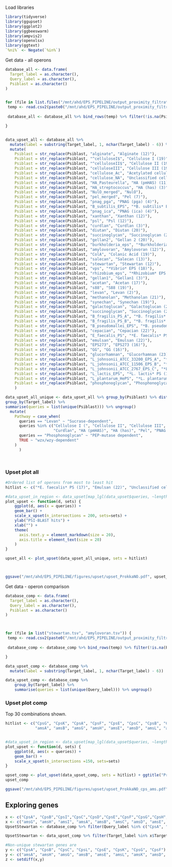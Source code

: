 Load libraries

```r
library(tidyverse)
library(ggupset)
library(ggplot2)
library(ggbeeswarm)
library(ampvis2)
library(openxlsx)
library(ggtext)
`%ni%` <- Negate(`%in%`)

```

Get data - all operons

```r

database_all <- data.frame(
  Target_label = as.character(),
  Query_label = as.character(),
  Psiblast = as.character()
)


for (file in list.files("/mnt/ahd/EPS_PIPELINE/output_proximity_filtration/psi_operon_full")) {
 temp <- read.csv2(paste0("/mnt/ahd/EPS_PIPELINE/output_proximity_filtration/psi_operon_full/",file), sep = "\t") %>% filter(!is.na(Query_label)) %>% select(Target_label, Query_label, Psiblast) %>% mutate(Psiblast = str_sub(file, end = -5))
 
 database_all <- database_all %>% bind_rows(temp) %>% filter(!is.na(Psiblast))

}


data_upset_all <- database_all %>%
  mutate(label = substring(Target_label, 1, nchar(Target_label) - 6)) %>%
  mutate(
    Psiblast = str_replace(Psiblast, "alginate", "Alginate (12)"),
    Psiblast = str_replace(Psiblast, "^celluloseI$", "Cellulose I (19)"),
    Psiblast = str_replace(Psiblast, "^celluloseII$", "Cellulose II (19)"),
    Psiblast = str_replace(Psiblast, "celluloseIII", "Cellulose III (19)"),
    Psiblast = str_replace(Psiblast, "cellulose_Ac", "Acetylated cellulose (19)"),
    Psiblast = str_replace(Psiblast, "cellulose_NA", "Unclassified cellulose (19)"),
    Psiblast = str_replace(Psiblast, "HA_Pasteurella", "HA (pmHAS) (11)"),
    Psiblast = str_replace(Psiblast, "HA_streptococcus", "HA (has) (3)"),
    Psiblast = str_replace(Psiblast, "NulO_merged", "NulO"),
    Psiblast = str_replace(Psiblast, "pel_merged", "Pel (7)"),
    Psiblast = str_replace(Psiblast, "pnag_pga", "PNAG (pga) (4)"),
    Psiblast = str_replace(Psiblast, "B_subtilis_EPS", "*B. subtilis* EPS (4)"),
    Psiblast = str_replace(Psiblast, "pnag_ica", "PNAG (ica) (4)"),
    Psiblast = str_replace(Psiblast, "xanthan", "Xanthan (12)"),
    Psiblast = str_replace(Psiblast, "psl", "Psl (12)"),
    Psiblast = str_replace(Psiblast, "curdlan", "Curdlan (3)"),
    Psiblast = str_replace(Psiblast, "diutan", "Diutan (20)"),
    Psiblast = str_replace(Psiblast, "succinoglycan", "Succinoglycan (28)"),
    Psiblast = str_replace(Psiblast, "gellan2", "Gellan 2 (20)"),
    Psiblast = str_replace(Psiblast, "burkholderia_eps", "*Burkholderia* EPS (12)"),
    Psiblast = str_replace(Psiblast, "amylovoran", "Amylovoran (12)"),
    Psiblast = str_replace(Psiblast, "ColA", "Colanic Acid (19)"),
    Psiblast = str_replace(Psiblast, "salecan", "Salecan (13)"),
    Psiblast = str_replace(Psiblast, "stewartan", "Stewartan (12)"),
    Psiblast = str_replace(Psiblast, "vps", "*Vibrio* EPS (18)"),
    Psiblast = str_replace(Psiblast, "rhizobium_eps", "*Rhizobium* EPS (19)"),
    Psiblast = str_replace(Psiblast, "gellan1", "Gellan1 (3)"),
    Psiblast = str_replace(Psiblast, "acetan", "Acetan (17)"),
    Psiblast = str_replace(Psiblast, "s88", "S88 (19)"),
    Psiblast = str_replace(Psiblast, "levan", "Levan (2)"),
    Psiblast = str_replace(Psiblast, "methanolan", "Methanolan (21)"),
    Psiblast = str_replace(Psiblast, "synechan", "Synechan (19)"),
    Psiblast = str_replace(Psiblast, "galactoglucan", "Galactoglucan (21)"),
    Psiblast = str_replace(Psiblast, "succinoglycan", "Succinoglycan (28)"),
    Psiblast = str_replace(Psiblast, "B_fragilis_PS_A", "*B. fragilis* PS A (15)"),
    Psiblast = str_replace(Psiblast, "B_fragilis_PS_B", "*B. fragilis* PS B (30)"),
    Psiblast = str_replace(Psiblast, "B_pseudomallei_EPS", "*B. pseudomallei* PS (20)"),
    Psiblast = str_replace(Psiblast, "cepacian", "Cepacian (22)"),
    Psiblast = str_replace(Psiblast, "E_faecalis_PS", "*E. faecalis* PS (17)"),
    Psiblast = str_replace(Psiblast, "emulsan", "Emulsan (22)"),
    Psiblast = str_replace(Psiblast, "EPS273", "EPS273 (16)"),
    Psiblast = str_replace(Psiblast, "GG", "GG (16)"),
    Psiblast = str_replace(Psiblast, "glucorhamnan", "Glucorhamnan (23)"),
    Psiblast = str_replace(Psiblast, "L_johnsonii_ATCC_33200_EPS_A", "*L. johnsonii* PS A (15)"),
    Psiblast = str_replace(Psiblast, "L_johnsonii_ATCC_11506_EPS_B", "*L. johnsonii* PS B (29)"),
    Psiblast = str_replace(Psiblast, "L_johnsonii_ATCC_2767_EPS_C", "*L. johnsonii* PS C (23)"),
    Psiblast = str_replace(Psiblast, "L_lactis_EPS", "*L. lactis* PS (17)"),
    Psiblast = str_replace(Psiblast, "L_plantarum_HePS", "*L. plantarum* PS (33)"),
    Psiblast = str_replace(Psiblast, "phosphonoglycan", "Phosphonoglycan (55)")
    )

data_upset_all_unique <- data_upset_all %>% group_by(Psiblast) %>% distinct(Target_label) %>% ungroup() %>%
group_by(Target_label) %>%
summarise(queries = list(unique(Psiblast))) %>% ungroup()
  mutate(
    Pathway = case_when(
      queries == "Levan" ~ "Sucrase-dependent",
      queries %in% c("Cellulose I (", "Cellulose II", "Cellulose III", "Acetylated cellulose", "Unclassified cellulose", "Alginate",
                     "Curdlan", "HA (pmHAS)", "HA (has)", "Pel", "PNAG (ica)", "PNAG (pga)") ~ "Synthase-dependent",
      queries == "Phosphonoglycan" ~ "PEP-mutase dependent",
      TRUE ~ "wzx/wzy-dependent"
    )
      )




```

### Upset plot all

```r

#Ordered list of operons from most to least hit
hitlist <- c("*E. faecalis* PS (17)", "Emulsan (22)", "Unclassified cellulose (19)", "Stewartan (12)", "HA (has) (3)", "Galactoglucan (21)", "Acetylated cellulose (19)", "Pel (7)", "Cellulose III (19)", "Amylovoran (12)", "Colanic Acid (19)", "Alginate (12)", "Methanolan (21)", "Acetan (17)", "Succinoglycan (28)", "Levan (2)", "Cellulose II (19)", "*Vibrio* EPS (18)", "HA (pmHAS) (11)", "Synechan (19)", "S88 (19)", "Diutan (20)", "Gellan 2 (20)",  "PNAG (pga) (4)", "*B. subtilis* EPS (4)", "GG (16)", "*Burkholderia* EPS (12)", "*B. fragilis* PS B (30)", "Glucorhamnan (23)", "*L. plantarum* PS (33)", "Cepacian (22)", "Salecan (13)", "Xanthan (12)", "Psl (12)", "*B. fragilis* PS A (15)")

#data_upset_in_region <- data_upset[map_lgl(data_upset$queries, ~length(.x) >= min_genes), ]
plot_upset <- function(d, sets) {
    ggplot(d, aes(x = queries)) +
    geom_bar() +
    scale_x_upset(n_intersections = 200, sets=sets) +
    ylab("PSI-BLAST hits") +
    xlab("") +
    theme(
      axis.text.y = element_markdown(size = 20),
      axis.title = element_text(size = 20)
    )
} 

upset_all <- plot_upset(data_upset_all_unique, sets = hitlist)



ggsave("/mnt/ahd/EPS_PIPELINE/figures/upset/upset_ProkkaNO.pdf", upset_all, limitsize = FALSE, width = 14, height = 16, dpi = 300)


```

Get data - operon comparison

```r
database_comp <- data.frame(
  Target_label = as.character(),
  Query_label = as.character(),
  Psiblast = as.character()
)



for (file in list("stewartan.tsv", "amylovoran.tsv")) {
 temp <- read.csv2(paste0("/mnt/ahd/EPS_PIPELINE/output_proximity_filtration/psi_operon_full/",file), sep = "\t") %>% filter(!is.na(Query_label)) %>% select(Target_label, Query_label, Psiblast)
 
 database_comp <- database_comp %>% bind_rows(temp) %>% filter(!is.na(Psiblast))

}

data_upset_comp <- database_comp %>%
  mutate(label = substring(Target_label, 1, nchar(Target_label) - 6))

data_upset_comp <- database_comp %>%
    group_by(Target_label) %>%
    summarise(queries = list(unique(Query_label))) %>% ungroup()


```

### Upset plot comp

Top 30 combinations shown.

```r

hitlist <- c("CpsG", "CpsK", "CpsA", "CpsF", "CpsE", "CpsC", "CpsB", "CpsJ", "amsK", 
             "amsA", "amsB", "amsG", "amsH", "amsE", "amsD", "amsL", "amsI", "amsJ")


#data_upset_in_region <- data_upset[map_lgl(data_upset$queries, ~length(.x) >= min_genes), ]
plot_upset <- function(d, sets) {
    ggplot(d, aes(x = queries)) +
    geom_bar() +
    scale_x_upset(n_intersections =150, sets=sets)
} 

upset_comp <- plot_upset(data_upset_comp, sets = hitlist) + ggtitle("ProkkaNO gene overlap")
upset_comp

ggsave("/mnt/ahd/EPS_PIPELINE/figures/upset/upset_ProkkaNO_cps_ams.pdf", upset_comp, limitsize = FALSE, width = 14, height = 6, dpi = 600)


```

## Exploring genes

```r
x <- c("CpsA", "CpsB","CpsI","CpsC","CpsD","CpsE","CpsF","CpsG","CpsH","CpsJ","CpsK","CpsL")
x <- c("amsG", "amsH", "amsI", "amsA", "amsB", "amsC", "amsD", "amsE", "amsF", "amsJ", "amsK", "amsL")
UpsetStewartan <- database_comp %>% filter(Query_label %in% c("CpsA", "CpsB","CpsI","CpsC","CpsD","CpsE","CpsF","CpsG","CpsH","CpsJ","CpsK","CpsL"))

UpsetStewartan <- data_upset_comp %>% filter(Target_label %in% x$Target_label)

#Non-unique stewartan genes are
y <- c("CpsA", "CpsB", "CpsC", "CpsL", "CpsE", "CpsK", "CpsG", "CpsF")
y <- c("amsA", "amsH", "amsG", "amsB", "amsE", "amsL", "amsK", "amsD", "amsJ", "amsI")
z <- setdiff(x,y)

```

